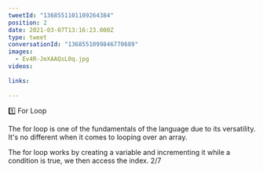 ```yaml
---
tweetId: "1368551101109264384"
position: 2
date: 2021-03-07T13:16:23.000Z
type: tweet
conversationId: "1368551099846770689"
images:
  - Ev4R-JeXAAQsL0q.jpg
videos:
  
links:
  
---
```

1️⃣ For Loop

The for loop is one of the fundamentals of the language due to its versatility. It's no different when it comes to looping over an array.

The for loop works by creating a variable and incrementing it while a condition is true, we then access the index. 2/7 
